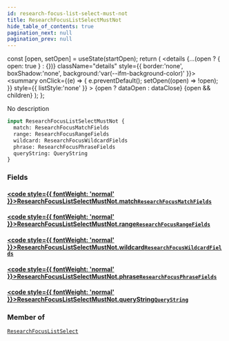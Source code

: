 ```yaml
---
id: research-focus-list-select-must-not
title: ResearchFocusListSelectMustNot
hide_table_of_contents: true
pagination_next: null
pagination_prev: null
---
```







  const [open, setOpen] = useState(startOpen);
  return (
    <details {...(open ? { open: true } : {})} className="details" style={{ border:'none', boxShadow:'none', background:'var(--ifm-background-color)' }}>
      <summary
        onClick={(e) => {
          e.preventDefault();
          setOpen((open) => !open);
        }}
        style={{ listStyle:'none' }}
      >
      {open ? dataOpen : dataClose}
      </summary>
      {open && children}
    </details>
  );
};




No description


```graphql
input ResearchFocusListSelectMustNot {
  match: ResearchFocusMatchFields
  range: ResearchFocusRangeFields
  wildcard: ResearchFocusWildcardFields
  phrase: ResearchFocusPhraseFields
  queryString: QueryString
}
```




### Fields

#### [<code style={{ fontWeight: 'normal' }}>ResearchFocusListSelectMustNot.<b>match</b></code>](#)<Bullet />[`ResearchFocusMatchFields`](/cris/inputs/research-focus-match-fields) <Badge class="secondary" text="input"/>
> 
> 

#### [<code style={{ fontWeight: 'normal' }}>ResearchFocusListSelectMustNot.<b>range</b></code>](#)<Bullet />[`ResearchFocusRangeFields`](/cris/inputs/research-focus-range-fields) <Badge class="secondary" text="input"/>
> 
> 

#### [<code style={{ fontWeight: 'normal' }}>ResearchFocusListSelectMustNot.<b>wildcard</b></code>](#)<Bullet />[`ResearchFocusWildcardFields`](/cris/inputs/research-focus-wildcard-fields) <Badge class="secondary" text="input"/>
> 
> 

#### [<code style={{ fontWeight: 'normal' }}>ResearchFocusListSelectMustNot.<b>phrase</b></code>](#)<Bullet />[`ResearchFocusPhraseFields`](/cris/inputs/research-focus-phrase-fields) <Badge class="secondary" text="input"/>
> 
> 

#### [<code style={{ fontWeight: 'normal' }}>ResearchFocusListSelectMustNot.<b>queryString</b></code>](#)<Bullet />[`QueryString`](/cris/inputs/query-string) <Badge class="secondary" text="input"/>
> 
> 



### Member of

[`ResearchFocusListSelect`](/cris/inputs/research-focus-list-select)  <Badge class="secondary" text="input"/>

